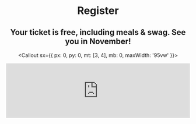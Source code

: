 
<Header sx={{ bg: 'coolBg', mb: 0 }} width="narrow">

# Register

## Your ticket is free, including meals & swag. See you in November!

<Callout sx={{ px: 0, py: 0, mt: [3, 4], mb: 0, maxWidth: '95vw' }}>
  <iframe
    className="airtable-embed"
    src="https://airtable.com/embed/shrLdJGnv7CzhSsn1?backgroundColor=yellow"
    frameBorder="0"
    onMouseWheel=""
    width="100%"
    height={768}
    style={{ background: 'transparent', maxWidth: '100%' }}
  />
</Callout>

</Header>